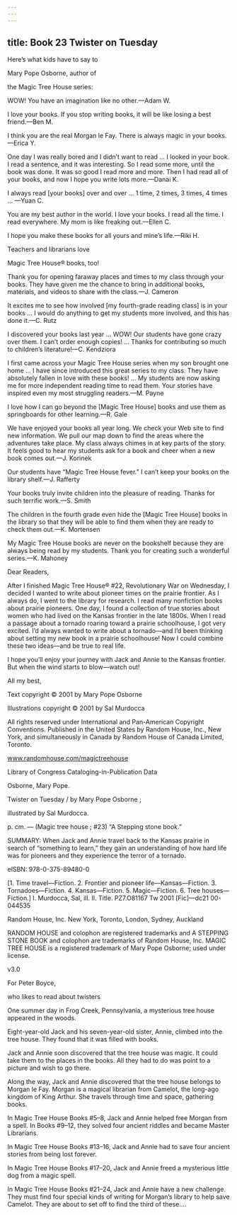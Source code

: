 ```yaml
---
---
---
```

title: Book 23 Twister on Tuesday
---


Here’s what kids have to say to

Mary Pope Osborne, author of

the Magic Tree House series:

WOW! You have an imagination like no other.—Adam W.



I love your books. If you stop writing books, it will be like losing a best friend.—Ben M.



I think you are the real Morgan le Fay. There is always magic in your books.—Erica Y.



One day I was really bored and I didn’t want to read … I looked in your book. I read a sentence, and it was interesting. So I read some more, until the book was done. It was so good I read more and more. Then I had read all of your books, and now I hope you write lots more.—Danai K.



I always read [your books] over and over … 1 time, 2 times, 3 times, 4 times … —Yuan C.



You are my best author in the world. I love your books. I read all the time. I read everywhere. My mom is like freaking out.—Ellen C.



I hope you make these books for all yours and mine’s life.—Riki H.





Teachers and librarians love

Magic Tree House® books, too!

Thank you for opening faraway places and times to my class through your books. They have given me the chance to bring in additional books, materials, and videos to share with the class.—J. Cameron



It excites me to see how involved [my fourth-grade reading class] is in your books … I would do anything to get my students more involved, and this has done it.—C. Rutz



I discovered your books last year … WOW! Our students have gone crazy over them. I can’t order enough copies! … Thanks for contributing so much to children’s literature!—C. Kendziora



I first came across your Magic Tree House series when my son brought one home … I have since introduced this great series to my class. They have absolutely fallen in love with these books! … My students are now asking me for more independent reading time to read them. Your stories have inspired even my most struggling readers.—M. Payne



I love how I can go beyond the [Magic Tree House] books and use them as springboards for other learning.—R. Gale



We have enjoyed your books all year long. We check your Web site to find new information. We pull our map down to find the areas where the adventures take place. My class always chimes in at key parts of the story. It feels good to hear my students ask for a book and cheer when a new book comes out.—J. Korinek



Our students have “Magic Tree House fever.” I can’t keep your books on the library shelf.—J. Rafferty



Your books truly invite children into the pleasure of reading. Thanks for such terrific work.—S. Smith



The children in the fourth grade even hide the [Magic Tree House] books in the library so that they will be able to find them when they are ready to check them out.—K. Mortensen



My Magic Tree House books are never on the bookshelf because they are always being read by my students. Thank you for creating such a wonderful series.—K. Mahoney





Dear Readers,

After I finished Magic Tree House® #22, Revolutionary War on Wednesday, I decided I wanted to write about pioneer times on the prairie frontier. As I always do, I went to the library for research. I read many nonfiction books about prairie pioneers. One day, I found a collection of true stories about women who had lived on the Kansas frontier in the late 1800s. When I read a passage about a tornado roaring toward a prairie schoolhouse, I got very excited. I’d always wanted to write about a tornado—and I’d been thinking about setting my new book in a prairie schoolhouse! Now I could combine these two ideas—and be true to real life.

I hope you’ll enjoy your journey with Jack and Annie to the Kansas frontier. But when the wind starts to blow—watch out!

All my best,





Text copyright © 2001 by Mary Pope Osborne

Illustrations copyright © 2001 by Sal Murdocca

All rights reserved under International and Pan-American Copyright Conventions. Published in the United States by Random House, Inc., New York, and simultaneously in Canada by Random House of Canada Limited, Toronto.

www.randomhouse.com/magictreehouse

Library of Congress Cataloging-in-Publication Data

Osborne, Mary Pope.

Twister on Tuesday / by Mary Pope Osborne ;

illustrated by Sal Murdocca.

p. cm. — (Magic tree house ; #23) “A Stepping stone book.”

SUMMARY: When Jack and Annie travel back to the Kansas prairie in search of “something to learn,” they gain an understanding of how hard life was for pioneers and they experience the terror of a tornado.

eISBN: 978-0-375-89480-0

[1. Time travel—Fiction. 2. Frontier and pioneer life—Kansas—Fiction. 3. Tornadoes—Fiction. 4. Kansas—Fiction. 5. Magic—Fiction. 6. Tree houses—Fiction.] I. Murdocca, Sal, ill. II. Title. PZ7.O81167 Tw 2001 [Fic]—dc21 00-044535

Random House, Inc. New York, Toronto, London, Sydney, Auckland

RANDOM HOUSE and colophon are registered trademarks and A STEPPING STONE BOOK and colophon are trademarks of Random House, Inc. MAGIC TREE HOUSE is a registered trademark of Mary Pope Osborne; used under license.

v3.0


For Peter Boyce,

who likes to read about twisters





One summer day in Frog Creek, Pennsylvania, a mysterious tree house appeared in the woods.

Eight-year-old Jack and his seven-year-old sister, Annie, climbed into the tree house. They found that it was filled with books.

Jack and Annie soon discovered that the tree house was magic. It could take them to the places in the books. All they had to do was point to a picture and wish to go there.

Along the way, Jack and Annie discovered that the tree house belongs to Morgan le Fay. Morgan is a magical librarian from Camelot, the long-ago kingdom of King Arthur. She travels through time and space, gathering books.

In Magic Tree House Books #5–8, Jack and Annie helped free Morgan from a spell. In Books #9–12, they solved four ancient riddles and became Master Librarians.

In Magic Tree House Books #13–16, Jack and Annie had to save four ancient stories from being lost forever.

In Magic Tree House Books #17–20, Jack and Annie freed a mysterious little dog from a magic spell.

In Magic Tree House Books #21–24, Jack and Annie have a new challenge. They must find four special kinds of writing for Morgan’s library to help save Camelot. They are about to set off to find the third of these.…